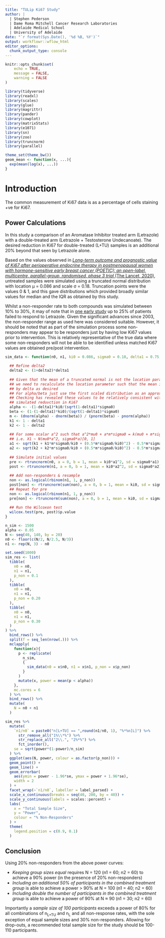 ```yaml
---
title: "TULip Ki67 Study"
author: |
  | Stephen Pederson
  | Dame Roma Mitchell Cancer Research Laboratories
  | Adelaide Medical School
  | University of Adelaide
date: "`r format(Sys.Date(), '%d %B, %Y')`"
output: workflowr::wflow_html
editor_options:
  chunk_output_type: console
---
```



```r
knitr::opts_chunk$set(
    echo = TRUE,
    message = FALSE,
    warning = FALSE
)
```

```r
library(tidyverse)
library(readxl)
library(scales)
library(glue)
library(magrittr)
library(pander)
library(cowplot)
library(matrixStats)
library(e1071)
library(sn)
library(zoo)
library(truncnorm)
library(parallel)
```

```r
theme_set(theme_bw())
geom_mean <- function(x, ...){
  exp(mean(log(x), ...))
}
```

# Introduction

The common measurement of Ki67 data is as a percentage of cells staining +ve for Ki67.

## Power Calculations

In this study a comparison of an Aromatase Inhibitor treated arm (Letrazole) with a double-treated arm (Letrazole + Testosterone Undecanoate).
The desired reduction in Ki67 for double-treated (L+TU) samples is an additional 20% beyond that seen by Letrazole alone.

Based on the values observed in [*Long-term outcome and prognostic value of Ki67 after perioperative endocrine therapy in postmenopausal women with hormone-sensitive early breast cancer (POETIC): an open-label, multicentre, parallel-group, randomised, phase 3 trial* (The Lancet, 2020)](https://www.thelancet.com/journals/lanonc/article/PIIS1470-2045(20)30458-7/fulltext), untreated samples were simulated using a truncated normal distribution with location &mu; = 0.086 and scale &sigma; = 0.18.
Truncation points were the values 0 & 1, and this gave distributions which provided broadly similar values for median and the IQR as obtained by this study.

Whilst a non-responder rate to both compounds was simulated between 10% to 30%, it may of note that in [one early study](https://cancerres.aacrjournals.org/content/63/19/6523.long) up to 25% of patients failed to respond to Letrazole.
Given the significant advances since 2003, the non-responder range as used here was considered suitable.
However, it should be noted that as part of the simulation process some non-responders may appear to be responders just by having low Ki67 values prior to intervention.
This is relatively representative of the true data where some non-responders will not be able to be identified unless matched Ki67 values are obtained pre/post intervention.


```r
sim_data <- function(n0, n1, ki0 = 0.086, sigma0 = 0.18, delta1 = 0.75, delta2 = 0.2, p_non = 0.1, ...){
  
  ## Refine delta2
  delta2 <- (1+delta2)*delta1
  
  ## Given that the mean of a truncated normal is not the location parameter,
  ## we need to recalculate the location parameter such that the mean is reduced
  ## by delta as desired
  ## For alpha/beta just use the first scaled distribution as an approximation
  ## Checking has revealed these values to be relatively consistent with the 
  ## simulated reduvction in Ki67
  alpha <- -(1-delta1)*ki0/(sqrt(1-delta1)*sigma0)
  beta <- (1-(1-delta1)*ki0)/(sqrt(1-delta1)*sigma0)
  m <- (dnorm(alpha) - dnorm(beta)) / (pnorm(beta) - pnorm(alpha))
  k1 <- 1 - delta1
  k2 <- 1 - delta2
  
  ## For some scalar a^2 such that a^2*mu0 + a*m*sigma0 = k(mu0 + m*sigma0),
  ## i.e. X1 ~ N(mu0*a^2, sigma0*a)[0, 1]
  a1 <- sqrt(k1 + k1*m*sigma0/ki0 + (0.5*m*sigma0/ki0)^2) - 0.5*m*sigma0/ki0
  a2 <- sqrt(k2 + k2*m*sigma0/ki0 + (0.5*m*sigma0/ki0)^2) - 0.5*m*sigma0/ki0
  
  ## Simulate initial values
  pre <- rtruncnorm(n0, a = 0, b = 1, mean = ki0*a1^2, sd = sigma0*a1)
  post <- rtruncnorm(n1, a = 0, b = 1, mean = ki0*a2^2, sd = sigma0*a2)
  
  ## Add non-responders & resample
  non <- as.logical(rbinom(n1, 1, p_non))
  post[non] <- rtruncnorm(sum(non), a = 0, b = 1, mean = ki0, sd = sigma0)
  ## Repeat for pre
  non <- as.logical(rbinom(n1, 1, p_non))
  pre[non] <- rtruncnorm(sum(non), a = 0, b = 1, mean = ki0, sd = sigma0)
  
  ## Run the Wilcoxon test
  wilcox.test(pre, post)$p.value
}
```

```r
n_sim <- 1500
alpha <- 0.05
N <- seq(40, 140, by = 20)
n0 <- floor(c(N/2, N/2.5, N/3))
n1 <- rep(N, 3) - n0
```

```r
set.seed(1000)
sim_res <- list(
  tibble(
    n0 = n0,
    n1 = n1,
    p_non = 0.1
  ),
  tibble(
    n0 = n0,
    n1 = n1,
    p_non = 0.20
  ),
  tibble(
    n0 = n0,
    n1 = n1,
    p_non = 0.30
  )
) %>%
  bind_rows() %>%
  split(f = seq_len(nrow(.))) %>%
  mclapply(
    function(x){
      p <- replicate(
        n_sim,
        {
          sim_data(n0 = x$n0, n1 = x$n1, p_non = x$p_non)
        }
      )
      mutate(x, power = mean(p < alpha))
    },
    mc.cores = 6
  ) %>%
  bind_rows() %>%
  mutate(
    N = n0 + n1
  ) 
```

```r
sim_res %>% 
  mutate(
    `n1/n0` = paste0("n[L+TU] == ",round(n1/n0, 1), "%*%n[L]") %>%
      str_remove_all("1%\\*%") %>%
      str_replace_all("2\\.", "2%*%") %>%
      fct_inorder(),
    se = sqrt(power*(1-power)/n_sim)
  ) %>% 
  ggplot(aes(N, power, colour = as.factor(p_non))) +
  geom_point() + 
  geom_line() +
  geom_errorbar(
    aes(ymin = power - 1.96*se, ymax = power + 1.96*se),
    width = 2
  ) +
  facet_wrap(~`n1/n0`, labeller = label_parsed) +
  scale_x_continuous(breaks = seq(40, 200, by = 40)) +
  scale_y_continuous(labels = scales::percent) +
  labs(
    x = "Total Sample Size",
    y = "Power",
    colour = "% Non-Responders"
  ) +
  theme(
    legend.position = c(0.9, 0.1)
  )
```

## Conclusion

Using 20% non-responders from the above power curves:

- *Keeping group sizes equal* requires N = 120 (n1 = 60; n2 = 60) to achieve a 90% power (in the presence of 20% non-responders)
- *Including an additional 50% of participants in the combined treatment group* is able to achieve a power > 90% at N = 100 (n1 = 40; n2 = 60)
- *Including double the number of participants in the combined treatment group* is able to achieve a power of 90% at N &#8776; 90 (n1 = 30; n2 = 60)

Importantly a *sample size of 100 participants* exceeds a power of 80% for all combinations of n~L+TU~ and n~L~ and all non-response rates, with the sole exception of equal sample sizes and 30% non-responders.
Allowing for drop-outs, a recommended total sample size for the study should be 100-110 participants.
